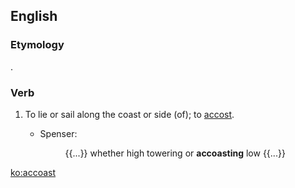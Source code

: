 ==English==

===Etymology===
{{blend|accost|coast}}.

===Verb===
{{en-verb}} {{tcx|obsolete|lang=en}}

# {{context|transitive|intransitive|lang=en}} To lie or sail along the coast or side (of); to [[accost]].
#* Spenser:
#*: {{...}} whether high towering or '''accoasting''' low {{...}}

[[ko:accoast]]